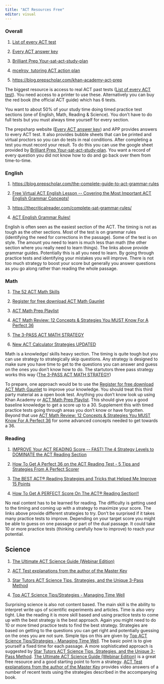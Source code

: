 ```yaml
---
title: "ACT Resources Free"
editor: visual
---
```


### Overall

1.  [List of every ACT test](https://mcelroytutoring.com/lower.php?url=44-official-sat-pdfs-and-82-official-act-pdf-practice-tests-free)

2.  [Every ACT answer key](https://www.prepsharp.com/act-answer-keys/)

3.  [Brilliant Prep Your-sat-act-study-plan](https://learn.brilliantprep.com/p/your-sat-act-study-plan)

4.  [mcelroy  tutoring ACT action plan](https://www.mcelroytutoring.com/blog-post.php?id=1402&title=ACT+Action+Plan%3A+How+to+Study+and+Prepare+for+the+ACT+College+Entrance+Exam)

5.  <https://blog.prepscholar.com/khan-academy-act-prep>

The biggest resource is access to real ACT past tests ([List of every ACT test](https://mcelroytutoring.com/lower.php?url=44-official-sat-pdfs-and-82-official-act-pdf-practice-tests-free)). You need access to a printer to use these. Alternatively you can buy the red book (the official ACT guide) which has 6 tests.

You want to about 50% of your study time doing timed practice test sections (one of English, Math, Reading & Science). You don't have to do full tests but you must always time yourself for every section.

The prepsharp website ([Every ACT answer key](https://www.prepsharp.com/act-answer-keys/)) and APP provides answers to every ACT test. It also provides bubble sheets that can be printed and virtual proctors so you can do tests in real conditions. After completing a test you must record your result. To do this you can use the google sheet provided by [Brilliant Prep Your-sat-act-study-plan](https://learn.brilliantprep.com/p/your-sat-act-study-plan). You want a record of every question you did not know how to do and go back over them from time-to-time.

### English

1.  <https://blog.prepscholar.com/the-complete-guide-to-act-grammar-rules>

2.  [Free Virtual ACT English Lesson \-- Covering the Most Important ACT English Grammar Concepts!](https://www.youtube.com/watch?v=aG1iEjVZyZY)

3.  <https://thecriticalreader.com/complete-sat-grammar-rules/>

4.  [ACT English Grammar Rules!](https://www.youtube.com/watch?v=lFqfD-A4Nts)

English is often seen as the easiest section of the ACT. The timing is not as tough as the other sections. Most of the test is on grammar rules (identifying the need for corrections in the passage). Some of the test is on style. The amount you need to learn is much less than math (the other section where you really need to learn things). The links above provide grammar guides. Potentially this is all you need to learn. By going through practice tests and identifying your mistakes you will improve. There is not too much strategy to boost your score but generally you answer questions as you go along rather than reading the whole passage.

### Math

1.  [The 52 ACT Math Skills](https://www.youtube.com/playlist?list=PL2AoJMrlAorzqxnsyxAyCrtPjYpTdUiTt)

2.  [Register for free download ACT Math Gaunlet](https://learn.brilliantprep.com/p/the-vault-sat-act-downloads)

3.  [ACT Math Prep Playlist](https://www.youtube.com/playlist?list=PL2ix4u6yN0jJJGYr0zQVsXY0JozcIDWP9)

4.  [ACT Math Review: 12 Concepts & Strategies You MUST Know For A Perfect 36](https://www.youtube.com/watch?v=cU3Ey6daR8c&t=13s)

5.  [The 3-PASS ACT MATH STRATEGY](https://www.youtube.com/watch?v=i3QcEQ7_2Wk)

6.  [New ACT Calculator Strategies UPDATED](https://www.youtube.com/watch?v=tY1uMGMMQgg&t=297s)

Math is a knowledge/ skills heavy section. The timing is quite tough but you can use strategy to strategically skip questions. Any strategy is designed to make sure you have time to get to the questions you can answer and guess on the ones you don't know how to do. The startutors three pass strategy works this way ([The 3-PASS ACT MATH STRATEGY](https://www.youtube.com/watch?v=i3QcEQ7_2Wk))

To prepare, one approach would be to use the [Register for free download ACT Math Gaunlet](https://learn.brilliantprep.com/p/the-vault-sat-act-downloads) to improve your knowledge. You should treat this third party material as a open book test. Anything you don't know look up using Khan Academy or [ACT Math Prep Playlist](https://www.youtube.com/playlist?list=PL2ix4u6yN0jJJGYr0zQVsXY0JozcIDWP9). This should give you a good baseline knowledge to get a score up to a 30. Supplement this with timed practice tests going through areas you don't know or have forgotten. Beyond that use [ACT Math Review: 12 Concepts & Strategies You MUST Know For A Perfect 36](https://www.youtube.com/watch?v=cU3Ey6daR8c&t=13s) for some advanced concepts needed to get towards a 36.

### Reading

1.  [IMPROVE Your ACT READING Score \-- FAST! The 4 Strategy Levels to DOMINATE the ACT Reading Section](https://www.youtube.com/watch?v=-Q5ZW0EK25w)

2.  [How To Get A Perfect 36 on the ACT Reading Test - 5 Tips and Strategies From A Perfect Scorer](https://www.youtube.com/watch?v=lsQJL7_BKeg)

3.  [The BEST ACT® Reading Strategies and Tricks that Helped Me Improve 15 Points ](https://www.youtube.com/watch?v=-m5xCdMxyvE&list=PL2AoJMrlAoryYObds-OBUhqc2bSfnCUfj&index=2)

4.  [How To Get A PERFECT Score On The ACT® Reading Section!!](https://www.youtube.com/watch?v=_O1T_J3lDbA)

No real content has to be learned for reading. The difficulty is getting used to the timing and coming up with a strategy to maximize your score. The links above provide different strategies to try. Don't be surprised if it takes many practice tests to improve. Depending on your target score you might be able to guess on one passage or part of the dual passage. It could take 10 or more practice tests (thinking carefully how to improve) to reach your potential.

## Science

1.  [The Ultimate ACT Science Guide (Webinar Edition)](https://www.youtube.com/playlist?list=PLOpq-R2ygzqm3ixThIVr4mRxpC3Zga1Kg)

2.  [ACT Test explanations from the author of the Master Key](https://masterkeyactsat.com/act-videos/act-science/)

3.  [Star Tutors ACT Science Tips, Strategies, and the Unique 3-Pass Method](https://www.youtube.com/watch?v=WEYj7KDazvk)

4.  [Top ACT Science Tips/Strategies - Managing Time Well](https://www.youtube.com/watch?v=pv5hOBYP-l0)

Surprising science is also not content based. The main skill is the ability to interpret write ups of scientific experiments and articles. Time is also very tight. Like the reading it is more skill based and using practice tests to come up with the best strategy is the best approach. Again you might need to do 10 or more timed practice tests to find the best strategy. Strategies are based on getting to the questions you can get right and potentially guessing on the ones you are not sure. Simple tips on this are given by [Top ACT Science Tips/Strategies - Managing Time Well](https://www.youtube.com/watch?v=pv5hOBYP-l0). The basic point is to give yourself a fixed time for each passage. A more sophisticated approach is suggested by [Star Tutors ACT Science Tips, Strategies, and the Unique 3-Pass Method](https://www.youtube.com/watch?v=WEYj7KDazvk). [The Ultimate ACT Science Guide (Webinar Edition)](https://www.youtube.com/playlist?list=PLOpq-R2ygzqm3ixThIVr4mRxpC3Zga1Kg) is a great free resource and a good starting point to form a strategy. [ACT Test explanations from the author of the Master Key](https://masterkeyactsat.com/act-videos/act-science/) provides video answers of a number of recent tests using the strategies described in the accompanying book.
